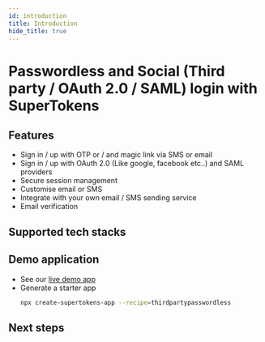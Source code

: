 ```yaml
---
id: introduction
title: Introduction
hide_title: true
---
```



# Passwordless and Social (Third party / OAuth 2.0 / SAML) login with SuperTokens

## Features

- Sign in / up with OTP or / and magic link via SMS or email <br/>
- Sign in / up with OAuth 2.0 (Like google, facebook etc..) and SAML providers <br/>
- Secure session management <br/>
- Customise email or SMS <br/>
- Integrate with your own email / SMS sending service <br/>
- Email verification <br/>

## Supported tech stacks

<TechStackSupport />

## Demo application

- See our [live demo app](https://thirdpartypasswordless.demo.supertokens.com/)
- Generate a starter app
    ```bash
    npx create-supertokens-app --recipe=thirdpartypasswordless
    ```

## Next steps


<NextSteps />